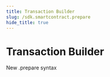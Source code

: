 ---
title: Transaction Builder
slug: /sdk.smartcontract.prepare
hide_title: true
---

# Transaction Builder

New .prepare syntax
